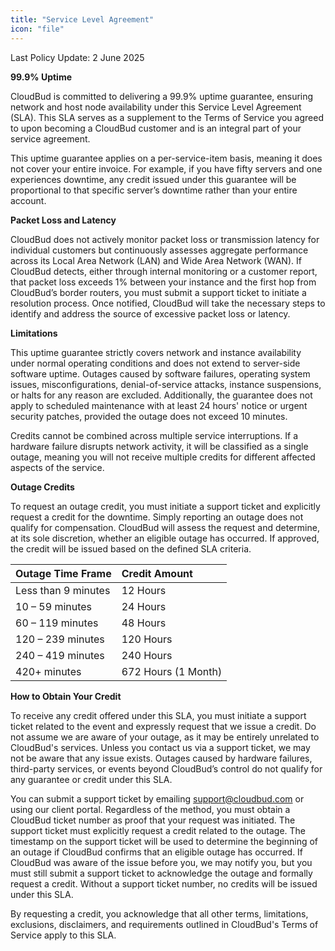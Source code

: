```yaml
---
title: "Service Level Agreement"
icon: "file"
---
```

<Note>Last Policy Update: 2 June 2025</Note>

**99.9% Uptime**

CloudBud is committed to delivering a 99.9% uptime guarantee, ensuring network and host node availability under this Service Level Agreement (SLA). This SLA serves as a supplement to the Terms of Service you agreed to upon becoming a CloudBud customer and is an integral part of your service agreement.

This uptime guarantee applies on a per-service-item basis, meaning it does not cover your entire invoice. For example, if you have fifty servers and one experiences downtime, any credit issued under this guarantee will be proportional to that specific server’s downtime rather than your entire account.

**Packet Loss and Latency**

CloudBud does not actively monitor packet loss or transmission latency for individual customers but continuously assesses aggregate performance across its Local Area Network (LAN) and Wide Area Network (WAN). If CloudBud detects, either through internal monitoring or a customer report, that packet loss exceeds 1% between your instance and the first hop from CloudBud’s border routers, you must submit a support ticket to initiate a resolution process. Once notified, CloudBud will take the necessary steps to identify and address the source of excessive packet loss or latency.

**Limitations**

This uptime guarantee strictly covers network and instance availability under normal operating conditions and does not extend to server-side software uptime. Outages caused by software failures, operating system issues, misconfigurations, denial-of-service attacks, instance suspensions, or halts for any reason are excluded. Additionally, the guarantee does not apply to scheduled maintenance with at least 24 hours' notice or urgent security patches, provided the outage does not exceed 10 minutes.

Credits cannot be combined across multiple service interruptions. If a hardware failure disrupts network activity, it will be classified as a single outage, meaning you will not receive multiple credits for different affected aspects of the service.

**Outage Credits**

To request an outage credit, you must initiate a support ticket and explicitly request a credit for the downtime. Simply reporting an outage does not qualify for compensation. CloudBud will assess the request and determine, at its sole discretion, whether an eligible outage has occurred. If approved, the credit will be issued based on the defined SLA criteria.

| **Outage Time Frame** | **Credit Amount**   |
| :-------------------- | :------------------ |
| Less than 9 minutes   | 12 Hours            |
| 10 – 59 minutes       | 24 Hours            |
| 60 – 119 minutes      | 48 Hours            |
| 120 – 239 minutes     | 120 Hours           |
| 240 – 419 minutes     | 240 Hours           |
| 420\+ minutes         | 672 Hours (1 Month) |

**How to Obtain Your Credit**

To receive any credit offered under this SLA, you must initiate a support ticket related to the event and expressly request that we issue a credit. Do not assume we are aware of your outage, as it may be entirely unrelated to CloudBud's services. Unless you contact us via a support ticket, we may not be aware that any issue exists. Outages caused by hardware failures, third-party services, or events beyond CloudBud’s control do not qualify for any guarantee or credit under this SLA.

You can submit a support ticket by emailing [support@cloudbud.com](mailto:support@cloudbud.com) or using our client portal. Regardless of the method, you must obtain a CloudBud ticket number as proof that your request was initiated. The support ticket must explicitly request a credit related to the outage. The timestamp on the support ticket will be used to determine the beginning of an outage if CloudBud confirms that an eligible outage has occurred. If CloudBud was aware of the issue before you, we may notify you, but you must still submit a support ticket to acknowledge the outage and formally request a credit. Without a support ticket number, no credits will be issued under this SLA.

By requesting a credit, you acknowledge that all other terms, limitations, exclusions, disclaimers, and requirements outlined in CloudBud's Terms of Service apply to this SLA.